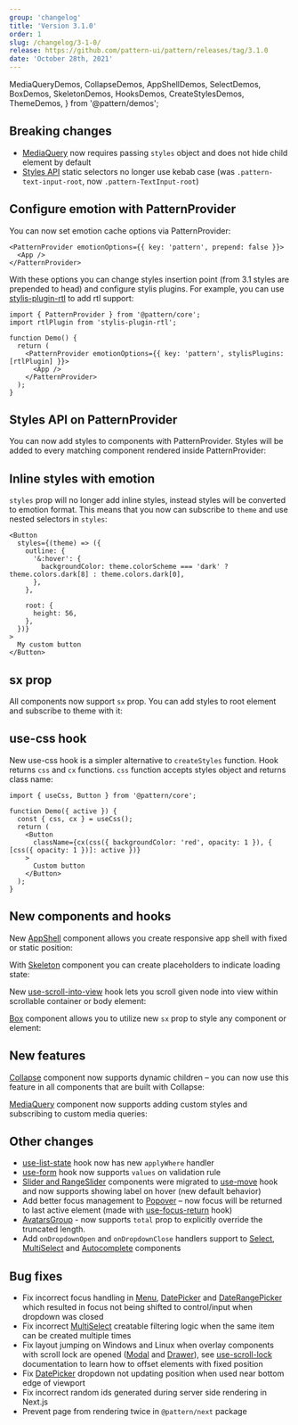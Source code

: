 ```yaml
---
group: 'changelog'
title: 'Version 3.1.0'
order: 1
slug: /changelog/3-1-0/
release: https://github.com/pattern-ui/pattern/releases/tag/3.1.0
date: 'October 28th, 2021'
---
```


  MediaQueryDemos,
  CollapseDemos,
  AppShellDemos,
  SelectDemos,
  BoxDemos,
  SkeletonDemos,
  HooksDemos,
  CreateStylesDemos,
  ThemeDemos,
} from '@pattern/demos';

## Breaking changes

- [MediaQuery](https://pattern-ui.design/core/media-query/) now requires passing `styles` object and does not hide child element by default
- [Styles API](https://pattern-ui.design/theming/styles-api/) static selectors no longer use kebab case (was `.pattern-text-input-root`, now `.pattern-TextInput-root`)

## Configure emotion with PatternProvider

You can now set emotion cache options via PatternProvider:

```tsx
<PatternProvider emotionOptions={{ key: 'pattern', prepend: false }}>
  <App />
</PatternProvider>
```

With these options you can change styles insertion point (from 3.1 styles are prepended to head)
and configure stylis plugins. For example, you can use [stylis-plugin-rtl](https://github.com/styled-components/stylis-plugin-rtl) to add rtl support:

```tsx
import { PatternProvider } from '@pattern/core';
import rtlPlugin from 'stylis-plugin-rtl';

function Demo() {
  return (
    <PatternProvider emotionOptions={{ key: 'pattern', stylisPlugins: [rtlPlugin] }}>
      <App />
    </PatternProvider>
  );
}
```

## Styles API on PatternProvider

You can now add styles to components with PatternProvider.
Styles will be added to every matching component rendered inside PatternProvider:

<Demo data={ThemeDemos.providerStyles} />

## Inline styles with emotion

`styles` prop will no longer add inline styles, instead styles will be converted to emotion format.
This means that you now can subscribe to `theme` and use nested selectors in `styles`:

```tsx
<Button
  styles={(theme) => ({
    outline: {
      '&:hover': {
        backgroundColor: theme.colorScheme === 'dark' ? theme.colors.dark[8] : theme.colors.dark[0],
      },
    },

    root: {
      height: 56,
    },
  })}
>
  My custom button
</Button>
```

## sx prop

All components now support `sx` prop. You can add styles to root element and subscribe to theme with it:

<Demo data={CreateStylesDemos.createStylesSx} />

## use-css hook

New use-css hook is a simpler alternative to `createStyles` function.
Hook returns `css` and `cx` functions. `css` function accepts styles object and returns class name:

```tsx
import { useCss, Button } from '@pattern/core';

function Demo({ active }) {
  const { css, cx } = useCss();
  return (
    <Button
      className={cx(css({ backgroundColor: 'red', opacity: 1 }), { [css({ opacity: 1 })]: active })}
    >
      Custom button
    </Button>
  );
}
```

## New components and hooks

New [AppShell](https://pattern-ui.design/core/app-shell/) component allows you create responsive app shell with fixed or static position:

<Demo data={AppShellDemos.usage} />

With [Skeleton](https://pattern-ui.design/core/skeleton/) component you can create placeholders to indicate loading state:

<Demo data={SkeletonDemos.configurator} />

New [use-scroll-into-view](https://pattern-ui.design/hooks/use-scroll-into-view/) hook lets you scroll given node into view within scrollable container or body element:

<Demo data={HooksDemos.useScrollIntoViewParent} />

[Box](https://pattern-ui.design/core/box/) component allows you to utilize new `sx` prop to style any component or element:

<Demo data={BoxDemos.usage} />

## New features

[Collapse](https://pattern-ui.design/core/collapse/) component now supports dynamic children – you can now use this feature in all components that are built with Collapse:

<Demo data={CollapseDemos.nested} />

[MediaQuery](https://pattern-ui.design/core/media-query/) component now supports adding custom styles and subscribing to custom media queries:

<Demo data={MediaQueryDemos.query} />

## Other changes

- [use-list-state](https://pattern-ui.design/hooks/use-list-state/) hook now has new `applyWhere` handler
- [use-form](https://pattern-ui.design/hooks/use-form/) hook now supports `values` on validation rule
- [Slider and RangeSlider](https://pattern-ui.design/core/slider/) components were migrated to [use-move](https://pattern-ui.design/hooks/use-move/) hook and now supports showing label on hover (new default behavior)
- Add better focus management to [Popover](https://pattern-ui.design/core/popover/) – now focus will be returned to last active element (made with [use-focus-return](https://pattern-ui.design/hooks/use-focus-return/) hook)
- [AvatarsGroup](https://pattern-ui.design/core/avatar/#avatars-group) - now supports `total` prop to explicitly override the truncated length.
- Add `onDropdownOpen` and `onDropdownClose` handlers support to [Select](https://pattern-ui.design/core/select/), [MultiSelect](https://pattern-ui.design/core/multi-select/) and [Autocomplete](https://pattern-ui.design/core/autocomplete/) components

## Bug fixes

- Fix incorrect focus handling in [Menu](https://pattern-ui.design/core/menu/), [DatePicker](https://pattern-ui.design/dates/date-picker/) and [DateRangePicker](https://pattern-ui.design/dates/date-picker/) which resulted in focus not being shifted to control/input when dropdown was closed
- Fix incorrect [MultiSelect](https://pattern-ui.design/core/multi-select/) creatable filtering logic when the same item can be created multiple times
- Fix layout jumping on Windows and Linux when overlay components with scroll lock are opened ([Modal](https://pattern-ui.design/core/modal/) and [Drawer](https://pattern-ui.design/core/drawer)), see [use-scroll-lock](https://pattern-ui.design/hooks/use-scroll-lock/) documentation to learn how to offset elements with fixed position
- Fix [DatePicker](https://pattern-ui.design/dates/date-picker/) dropdown not updating position when used near bottom edge of viewport
- Fix incorrect random ids generated during server side rendering in Next.js
- Prevent page from rendering twice in `@pattern/next` package

